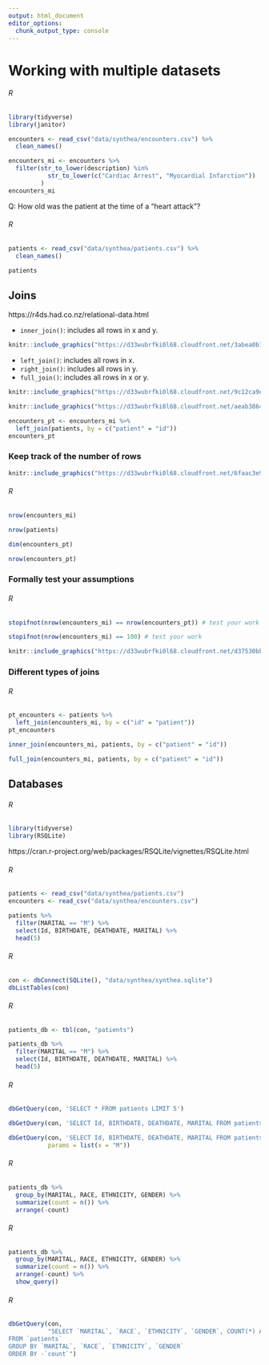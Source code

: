 ```yaml
---
output: html_document
editor_options: 
  chunk_output_type: console
---
```


# Working with multiple datasets

::::: {.rBlock}
###### R {-}
```r
library(tidyverse)
library(janitor)

encounters <- read_csv("data/synthea/encounters.csv") %>%
  clean_names()
```

```r
encounters_mi <- encounters %>%
  filter(str_to_lower(description) %in%
           str_to_lower(c("Cardiac Arrest", "Myocardial Infarction"))
         )
encounters_mi
```
:::::

Q: How old was the patient at the time of a "heart attack"?

::::: {.rBlock}
###### R {-}
```r
patients <- read_csv("data/synthea/patients.csv") %>%
  clean_names()

patients
```
:::::

## Joins

https://r4ds.had.co.nz/relational-data.html

- `inner_join()`: includes all rows in x and y.

```r
knitr::include_graphics("https://d33wubrfki0l68.cloudfront.net/3abea0b730526c3f053a3838953c35a0ccbe8980/7f29b/diagrams/join-inner.png")
```

- `left_join()`: includes all rows in x.
- `right_join()`: includes all rows in y.
- `full_join()`: includes all rows in x or y.

```r
knitr::include_graphics("https://d33wubrfki0l68.cloudfront.net/9c12ca9e12ed26a7c5d2aa08e36d2ac4fb593f1e/79980/diagrams/join-outer.png")
```

```r
knitr::include_graphics("https://d33wubrfki0l68.cloudfront.net/aeab386461820b029b7e7606ccff1286f623bae1/ef0d4/diagrams/join-venn.png")
```


```r
encounters_pt <- encounters_mi %>%
  left_join(patients, by = c("patient" = "id"))
encounters_pt
```

### Keep track of the number of rows

```r
knitr::include_graphics("https://d33wubrfki0l68.cloudfront.net/6faac3e996263827cb57fc5803df6192541a9a4b/c7d74/diagrams/join-one-to-many.png")
```

::::: {.rBlock}
###### R {-}
```r
nrow(encounters_mi)
```

```r
nrow(patients)
```

```r
dim(encounters_pt)
```

```r
nrow(encounters_pt)
```
:::::

### Formally test your assumptions

::::: {.rBlock}
###### R {-}
```r
stopifnot(nrow(encounters_mi) == nrow(encounters_pt)) # test your work
```

```r
stopifnot(nrow(encounters_mi) == 100) # test your work
```
:::::

```r
knitr::include_graphics("https://d33wubrfki0l68.cloudfront.net/d37530bbf7749f48c02684013ae72b2996b07e25/37510/diagrams/join-many-to-many.png")
```

### Different types of joins

::::: {.rBlock}
###### R {-}
```r
pt_encounters <- patients %>%
  left_join(encounters_mi, by = c("id" = "patient"))
pt_encounters
```

```r
inner_join(encounters_mi, patients, by = c("patient" = "id"))
```

```r
full_join(encounters_mi, patients, by = c("patient" = "id"))
```
:::::

## Databases

::::: {.rBlock}
###### R {-}
```r
library(tidyverse)
library(RSQLite)
```
:::::

https://cran.r-project.org/web/packages/RSQLite/vignettes/RSQLite.html

::::: {.rBlock}
###### R {-}
```r
patients <- read_csv("data/synthea/patients.csv")
encounters <- read_csv("data/synthea/encounters.csv")
```

```r
patients %>%
  filter(MARITAL == "M") %>%
  select(Id, BIRTHDATE, DEATHDATE, MARITAL) %>%
  head(5)
```
:::::

::::: {.rBlock}
###### R {-}
```r
con <- dbConnect(SQLite(), "data/synthea/synthea.sqlite")
dbListTables(con)
```
:::::

::::: {.rBlock}
###### R {-}
```r
patients_db <- tbl(con, "patients")

patients_db %>%
  filter(MARITAL == "M") %>%
  select(Id, BIRTHDATE, DEATHDATE, MARITAL) %>%
  head(5)
```
:::::

::::: {.rBlock}
###### R {-}
```r
dbGetQuery(con, 'SELECT * FROM patients LIMIT 5')
```

```r
dbGetQuery(con, 'SELECT Id, BIRTHDATE, DEATHDATE, MARITAL FROM patients WHERE MARITAL = "M" LIMIT 5')
```

```r
dbGetQuery(con, 'SELECT Id, BIRTHDATE, DEATHDATE, MARITAL FROM patients WHERE MARITAL = :x LIMIT 5', 
           params = list(x = "M"))
```
:::::

::::: {.rBlock}
###### R {-}
```r
patients_db %>%
  group_by(MARITAL, RACE, ETHNICITY, GENDER) %>%
  summarize(count = n()) %>%
  arrange(-count)
```
:::::

::::: {.rBlock}
###### R {-}
```r
patients_db %>%
  group_by(MARITAL, RACE, ETHNICITY, GENDER) %>%
  summarize(count = n()) %>%
  arrange(-count) %>%
  show_query()
```
:::::

::::: {.rBlock}
###### R {-}
```r
dbGetQuery(con,
           "SELECT `MARITAL`, `RACE`, `ETHNICITY`, `GENDER`, COUNT(*) AS `count`
FROM `patients`
GROUP BY `MARITAL`, `RACE`, `ETHNICITY`, `GENDER`
ORDER BY -`count`")
```
:::::
